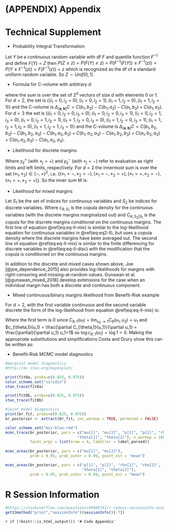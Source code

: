 
# (APPENDIX) Appendix {-}

# Technical Supplement {#tech-supp}

* Probability Integral Transformation

Let $Y$ be a continuous random variable with df $F$ and quantile function $F^{-1}$ and define $F(Y)=Z$ then
$P(Z \le z) = P(F(Y) \le z)= P(F^{-1}(F(Y)) \le F^{-1}(z)) = P(Y \le F^{-1}(z))=F(F^{-1}(z)) =z$ which is recognized as the df of a standard uniform random variable. So $Z \sim Unif(0,1)$.

* Formula for C-volume with arbitrary $d$

\begin{equation}
\Delta_{(\mathbf{a},\mathbf{b}]}C=\sum_{i \in \{0,1\}^d} (-1)^{\sum_{j=1}^d i_j}C(a_{1}^{i_1}b_{1}^{1-i_1},\ldots,a_{d}^{i_d}b_{d}^{1-i_d})
\end{equation}
where the sum is over the set of $2^d$ vectors of size $d$ with elements 0 or 1. For $d=2$, the set is $\{(i_1=0,i_2=0),(i_1=0,i_2=1),(i_1=1,i_2=0),(i_1=1,i_2=1)\}$ and the C-volume is $\Delta_{(\mathbf{a},\mathbf{b}]}C=C(b_1,b_2)-C(b_1,a_2)-C(a_1,b_2)+C(a_1,a_2)$. For $d=3$ the set is $\{(i_1=0,i_2=0,i_3=0),(i_1=0,i_2=0,i_3=1),(i_1=0,i_2=1,i_3=0),(i_1=0,i_2=1,i_3=1),(i_1=1,i_2=0,i_3=0),(i_1=1,i_2=0,i_3=1),(i_1=1,i_2=1,i_3=0),(i_1=1,i_2=1,i_3=1)\}$ and the C-volume is $\Delta_{(\mathbf{a},\mathbf{b}]}C= C(b_1,b_2,b_3)- C(b_1,b_2,a_3)- C(b_1,a_2,b_3)+ C(b_1,a_2,a_3)- C(a_1,b_2,b_3)+ C(a_1,b_2,a_3)+ C(a_1,a_2,b_3)- C(a_1,a_2,a_3)$.

* Likelihood for discrete margins  

\begin{equation}
\ell(\mathbf{\gamma}_1,\ldots,\mathbf{\gamma}_d,\mathbf{\theta}) = \sum_{i=1}^{n} 
\log \{  
\sum_{(\diamond_1 \cdots \diamond_d) \in \{-,+\}^d } (-1)^{\#\{\diamond_j=-\}} C_{\theta}(F_1(y_{i1}^{\diamond_1};\mathbf{\gamma}_1),\ldots,F_d(y_{id}^{\diamond_d};\mathbf{\gamma}_d))
\} (\#eq:eq-ll-disc)
\end{equation}

Where $y_{ij}^{+}$ (with $\diamond_j=+$) and $y_{ij}^{-}$ (with $\diamond_j=-$) refer to evaluation as right limits and left limits, respectively. For $d=2$ the innermost sum is over the set $(\diamond_1,\diamond_2) \in \{-,+\}^2$, i.e. $\{(\diamond_1=-,\diamond_2=-),(\diamond_1=-,\diamond_2=+),(\diamond_1=+,\diamond_2=-),(\diamond_1=+,\diamond_2=+) \}$. So the inner sum M is: 
\begin{eqnarray}
M & = &(-1)^{2} C_{\theta}(F_1(y_{i1}^{-};\mathbf{\gamma}_1),F_d(y_{i2}^{-};\mathbf{\gamma}_2)) + (-1)^{1} C_{\theta}(F_1(y_{i1}^{-};\mathbf{\gamma}_1),F_d(y_{i2}^{+};\mathbf{\gamma}_2)) + \nonumber \\ 
 &  & (-1)^{1} C_{\theta}(F_1(y_{i1}^{+};\mathbf{\gamma}_1),F_d(y_{i2}^{-};\mathbf{\gamma}_2)) + (-1)^{0} C_{\theta}(F_1(y_{i1}^{+};\mathbf{\gamma}_1),F_d(y_{i2}^{+};\mathbf{\gamma}_2))\nonumber \\ 
 & = & C_{\theta}(F_1(y_{i1}^{-};\mathbf{\gamma}_1),F_d(y_{i2}^{-};\mathbf{\gamma}_2)) - C_{\theta}(F_1(y_{i1}^{-};\mathbf{\gamma}_1),F_d(y_{i2}^{+};\mathbf{\gamma}_2)) - \nonumber \\  & & C_{\theta}(F_1(y_{i1}^{+};\mathbf{\gamma}_1),F_d(y_{i2}^{-};\mathbf{\gamma}_2)) +  C_{\theta}(F_1(y_{i1}^{+};\mathbf{\gamma}_1),F_d(y_{i2}^{+};\mathbf{\gamma}_2)) \nonumber 
\end{eqnarray}

<!--
Meester example with binary bivariate data is of this form

$(-1)^{\#\{\diamond_j=-\}} C_{\theta}(F_1(y_{i1}^{\diamond_1};\mathbf{\gamma}_1),F_d(y_{i2}^{\diamond_2};\mathbf{\gamma}_2)$

$\sum_{(\diamond_1 \cdots \diamond_d) \in \{-,+\}^d } (-1)^{\#\{\diamond_j=-\}} C_{\theta}(F_1(y_{i1}^{\diamond_1};\mathbf{\gamma}_1),\ldots,F_d(y_{id}^{\diamond_d};\mathbf{\gamma}_d))$ 
-->

* Likelihood for mixed margins

Let $S_1$ be the set of indices for continuous variables and $S_2$ be indices for discrete variables.
\begin{eqnarray}
\ell(\mathbf{\gamma}_1,\ldots,\mathbf{\gamma}_d,\mathbf{\theta}) & = & 
\sum_{i=1}^{n} \{\log c_{\theta,S_1}(F_j(y_{ij};\mathbf{\gamma}_j): j \in S_1) + 
 \sum_{j \in S_1} \log f_j(y_{ij};\mathbf{\gamma}_j) (\#eq:eq-ll-mix) \\
& + & \log  
\sum_{\diamond_k \in \{-,+\}: k \in S_2} (-1)^{\#\{\diamond_k=-\}} C_{\theta,S_2|S_1}(F_k(y_{ik}^{\diamond_k};\mathbf{\gamma}_k): k \in S_2 |F_j(y_{ij};\mathbf{\gamma}_j) : j \in S_1)
\} \nonumber 
\end{eqnarray}
Where $c_{\theta,S_1}$ is the copula density for the continuous variables (with the discrete margins marginalized out) and $C_{\theta,S_2|S_1}$ is the copula for the discrete margins *conditional* on the continuous margins. The first line of equation \@ref(eq:eq-ll-mix) is similar to the log-likelihood equation for continuous variables in \@ref(eq:eq2-ll), but uses a copula density where the discrete margins have been averaged out. The second line of equation \@ref(eq:eq-ll-mix) is similar to the finite differencing for discrete variables in \@ref(eq:eq-ll-disc) with the modification that the copula is conditioned on the continuous margins.

In addition to the discrete and mixed cases shown above, Joe [@joe_dependence_2015] also provides log-likelihoods for margins with right-censoring and missing-at-random values. Gunawan et al. [@gunawan_mixed_2018] develop extensions for the case when an individual margin has both a discrete and continuous component. 

* Mixed continuous/binary margins likelihood from Benefit-Risk example

For $d=2$, with the first variable continuous and the second variable discrete the form of the log-likelihood from equation \@ref(eq:eq-ll-mix) is:
\begin{eqnarray}
\ell(\mathbf{\gamma}_1,\mathbf{\gamma}_2,\mathbf{\theta}) & = & \sum_{i=1}^{n} \{
\log c_{\theta,1}(F_1(y_{i1};\mathbf{\gamma}_1)) +  \log f_1(y_{i1};\mathbf{\gamma}_1) + \nonumber \\ 
&  & \log \{ (-1)^{1} C_{\theta,2|1}(F_2(y_{i2}^{-};\mathbf{\gamma}_2)|F_1(y_{i1};\mathbf{\gamma}_1)) + (-1)^{0} C_{\theta,2|1}(F_2(y_{i2}^{+};\mathbf{\gamma}_2)|F_1(y_{i1};\mathbf{\gamma}_1)) \} \}\\
& = & \sum_{i=1}^{n} \{ 0 + 
\log f_1(y_{i1};\mathbf{\gamma}_1) + \nonumber \\ 
&  & \log \{ C_{\theta,2|1}(F_2(y_{i2}^{+};\mathbf{\gamma}_2)|F_1(y_{i1};\mathbf{\gamma}_1)) - C_{\theta,2|1}(F_2(y_{i2}^{-};\mathbf{\gamma}_2)|F_1(y_{i1};\mathbf{\gamma}_1))
\} \}
\end{eqnarray}

Where the first term is 0 since $C_{\theta,1}(u_1)=\lim_{u_2 \to 1} C_{\theta}(u_1,u_2)=u_1$ and $c_{\theta,1}(u_1) = \frac{\partial C_{\theta,1}(u_1)}{\partial u_1} = \frac{\partial}{\partial u_1} u_1=1$ so $\log c_{\theta,1}(u_1)=\log 1=0$. Making the appropriate substitutions and simplifications Costa and Drury show this can be written as:
\begin{eqnarray*}
\ell_i(\mu_i,\sigma_i,p_i,\theta) & = & (1-y_{i2}) \log\left(f_1(y_{i1}|\mu_i,\sigma_i) \cdot \Phi \left(\frac{\Phi^{-1}[1-p_i]-\theta_t\cdot\Phi^{-1}[F_1(y_{i1}|\mu_i,\sigma_i)] }{\sqrt{1-\theta_t^2}} \right) \right) \nonumber \\
& & \times y_{i2} \log \left(f_1(y_{i1}|\mu_i,\sigma_i) \cdot \left\{1-\Phi \left(\frac{\Phi^{-1}[1-p_i]-\theta_t\cdot\Phi^{-1}[F_1(y_{i1}|\mu_i,\sigma_i)] }{\sqrt{1-\theta_t^2}} \right) \right\} \right)
\end{eqnarray*}

\setstretch{1.0}  

* Benefit-Risk MCMC model diagnostics

```r
#marginal model diagnostics
#http://mc-stan.org/bayesplot/

print(fit0a, probs=c(0.025, 0.975))
color_scheme_set("viridis")
stan_trace(fit0a)

print(fit0b, probs=c(0.025, 0.975))
stan_trace(fit0b)
```

```r
#joint model diagnostics
print(br_fit, probs=c(0.025, 0.975))
br_posterior <- extract(br_fit, inc_warmup = TRUE, permuted = FALSE)

color_scheme_set("mix-blue-red")
mcmc_trace(br_posterior, pars = c("mu[1]", "mu[2]", "p[1]", "p[2]", "rho[1]", "rho[2]",
                                "theta[1]", "theta[2]"), n_warmup = 1000,
           facet_args = list(nrow = 4, labeller = label_parsed)) 
  
mcmc_areas(br_posterior, pars = c("mu[1]", "mu[2]"),
           prob = 0.95, prob_outer = 0.99, point_est = "mean")

mcmc_areas(br_posterior, pars = c("p[1]", "p[2]", "rho[1]", "rho[2]",
                                  "theta[1]", "theta[2]"),
           prob = 0.95, prob_outer = 0.99, point_est = "mean")
```

\setstretch{1.5}  

# R Session Information

```r
#https://stackoverflow.com/questions/49660742/r-reduce-sessioninfo-output
getS3method("print","sessionInfo")(sessionInfo()[-7])
```

<!-- Code appendix if knitting to pdf -->

\setstretch{1.0}  

`r if (!knitr::is_html_output()) '# Code Appendix'` 

```r
```

```r
```

```r
```

```r
```

```r
```

```r
```

```r
```

```r
```

```r
```

```r
```

```r
```

```r
```

```r
```

```r
```

```r
```

```r
```